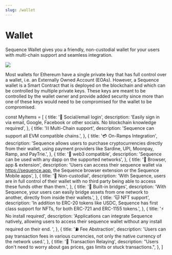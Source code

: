 ```yaml
---
slug: /wallet
---
```


# Wallet

Sequence Wallet gives you a friendly, non-custodial wallet for your users with multi-chain support and seamless integration.

<div class="text--center">
  <img src="/img/wallet-screen.png" />
</div>

Most wallets for Ethereum have a single private key that has full control over a wallet, i.e. an Externally Owned Account (EOAs).
However, a Sequence wallet is a Smart Contract that is deployed on the blockchain and which can be controlled by multiple private keys.
These keys are meant to be controlled by the wallet owner and provide added security since more than one of these keys would need to be
compromised for the wallet to be compromised.

const MyItems = [
  {
    title: '👤 Social/email login',
    description:
      'Easily sign in via email, Google, Facebook or other socials. No blockchain knowledge required',
  },
  {
    title: '⛓️ Multi-Chain support',
    description: 'Sequence can support all EVM compatible chains.',
  },
  {
    title: '💳 On-Ramps Integration',
    description:
      'Sequence allows users to purchase cryptocurrencies directly from their wallet, using payment providers like Sardine, UPI, Moonpay, Ramp, and PayTrie.',
  },
  {
    title: '🦄 web3 compatible',
    description: 'Sequence can be used with any dapp on the supported networks',
  },
  {
    title: '📱 Browser, app & extension',
    description:
      'Users can access their sequence wallet via https://sequence.app, the Sequence browser extension or the Sequence Mobile apps',
  },
  {
    title: '🔑 Non-custodial',
    description:
      'With Sequence, users are in full control of their wallet with no third party being able to access these funds other than them.',
  },
  {
    title: '🌉 Built-in bridges',
    description:
      'With Sequence, your users can easily bridge assets from one network to another, directly from inside their wallets.',
  },
  {
    title: '🐱 NFT support',
    description:
      'In addition to ERC-20 tokens like USDC, Sequence has first class support for NFTs, for both ERC-721 and ERC-1155 tokens.',
  },
  {
    title: '⚡ No install required',
    description:
      'Applications can integrate Sequence natively, allowing users to access their sequence wallet without any install required on their end. ',
  },
  {
    title: '⛽ Fee Abstraction',
    description:
      'Users can pay transaction fees in various currencies, not only the native currency of the network used.',
  },
  {
    title: '🤖 Transaction Relaying',
    description:
      "Users don't need to worry about gas prices, gas limits or stuck transactions.",
  },
]

<CardList items={MyItems} />
